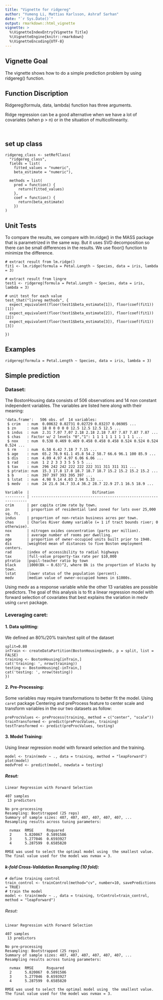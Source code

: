 ```yaml
---
title: "Vignette for ridgereg"
author: "Yumeng Li, Mattias Karlsson, Ashraf Sarhan"
date: "`r Sys.Date()`"
output: rmarkdown::html_vignette
vignette: >
  %\VignetteIndexEntry{Vignette Title}
  %\VignetteEngine{knitr::rmarkdown}
  %\VignetteEncoding{UTF-8}
---
```


## Vignette Goal
The vignette shows how to do a simple prediction problem by using 
ridgereg() function.

## Function Discription
Ridgereg(formula, data, lambda) function has three arguments.

Ridge regression can be a good alternative when we have a lot of covariates (when p > n) or in the situation of multicollinearity.

```


```


## set up class
```
ridgereg_class <- setRefClass(
  "ridgereg_class",
  fields = list(
    fitted_values = "numeric",
    beta_estimate = "numeric"),
 
  methods = list(
    pred = function() {
      return(fitted_values)
    },
    coef = function() {
      return(beta_estimate) 
    })
)
```

## Unit Tests

To compare the results, we compare with lm.ridge() in the MASS package that is parametrized in the same way. But it uses SVD decomposition so there can be small differences in the results. We use floor() function to minimize the difference.

```
# extract result from lm.ridge()
fit1 <- lm.ridge(formula = Petal.Length ~ Species, data = iris, lambda = 3)

# extract result from lingre
test1 <- ridgereg(formula = Petal.Length ~ Species, data = iris, lambda = 3)

# unit test for each value
test_that("linreg methods", {
  expect_equivalent(floor(test1$beta_estimate[1]), floor(coef(fit1))[1])
  expect_equivalent(floor(test1$beta_estimate[2]), floor(coef(fit1))[2])
  expect_equivalent(floor(test1$beta_estimate[3]), floor(coef(fit1))[3])
 
})
```

## Examples

```
ridgereg(formula = Petal.Length ~ Species, data = iris, lambda = 3)
```

## Simple prediction

### Dataset:
The BostonHousing data consists of 506 observations and 14 non constant independent variables. The variables are listed here along with their meaning:

```
'data.frame':	506 obs. of  14 variables:
 $ crim   : num  0.00632 0.02731 0.02729 0.03237 0.06905 ...
 $ zn     : num  18 0 0 0 0 0 12.5 12.5 12.5 12.5 ...
 $ indus  : num  2.31 7.07 7.07 2.18 2.18 2.18 7.87 7.87 7.87 7.87 ...
 $ chas   : Factor w/ 2 levels "0","1": 1 1 1 1 1 1 1 1 1 1 ...
 $ nox    : num  0.538 0.469 0.469 0.458 0.458 0.458 0.524 0.524 0.524 0.524 ...
 $ rm     : num  6.58 6.42 7.18 7 7.15 ...
 $ age    : num  65.2 78.9 61.1 45.8 54.2 58.7 66.6 96.1 100 85.9 ...
 $ dis    : num  4.09 4.97 4.97 6.06 6.06 ...
 $ rad    : num  1 2 2 3 3 3 5 5 5 5 ...
 $ tax    : num  296 242 242 222 222 222 311 311 311 311 ...
 $ ptratio: num  15.3 17.8 17.8 18.7 18.7 18.7 15.2 15.2 15.2 15.2 ...
 $ b      : num  397 397 393 395 397 ...
 $ lstat  : num  4.98 9.14 4.03 2.94 5.33 ...
 $ medv   : num  24 21.6 34.7 33.4 36.2 28.7 22.9 27.1 16.5 18.9 ...

Variable  |                             Difination 
--------- | --------------------------------------------------------------------
crim      | per capita crime rate by town.
zn        | proportion of residential land zoned for lots over 25,000 sq. ft.
indus     | proportion of non-retain business acres per town.
chas      | Charles River dummy variable (= 1 if tract bounds river; 0 otherwise).
nox       | nitrogen oxides concentration (parts per million).
rm        | average number of rooms per dwelling.
age       | proportion of owner-occupied units built prior to 1940.
dis       |weighted mean of distances to five Boston employment centers.
rad       |index of accessibility to radial highways
tax       |full-value property-tax rate per $10,000
ptratio   |pupil-teacher ratio by town
black     |1000(Bk – 0.63)^2, where Bk is the proportion of blacks by town.
lstat     |lower status of the population (percent).
medv      |median value of owner-occupied homes in $1000s.      
```
Using medv as a response variable while the other 13 variables are possible predictors. The goal of this analysis is to fit a linear regression model with forward selection of covariates that best explains the variation in medv using `caret` package. 
    
### Leveraging caret:

#### 1. Data splitting:

We defined an 80%/20% train/test split of the dataset

```
split=0.80
inTrain <- createDataPartition(BostonHousing$medv, p = split, list = FALSE)
training <- BostonHousing[inTrain,]
cat('training: ', nrow(training))
testing <- BostonHousing[-inTrain,]
cat('testing: ', nrow(testing))
})
```
#### 2. Pre-Processing:

Some variables may require transformations to better fit the model. Using `caret` package Centering and preProcess feature to center scale and transform variables in the our two datasets as follow:

```
preProcValues <- preProcess(training, method = c("center", "scale"))
trainTransformed <- predict(preProcValues, training)
testTransformed <- predict(preProcValues, testing)
```

#### 3. Model Training:
Using linear regression model with forward selection and the training.

```
model <- train(medv ~ ., data = training, method = "leapForward")
plot(model)
medvPred <- predict(model, newdata = testing)

```
##### Resut:

```
Linear Regression with Forward Selection 

407 samples
 13 predictors

No pre-processing
Resampling: Bootstrapped (25 reps) 
Summary of sample sizes: 407, 407, 407, 407, 407, 407, ... 
Resampling results across tuning parameters:

  nvmax  RMSE      Rsquared 
  2      5.820067  0.5891586
  3      5.277046  0.6593927
  4      5.287599  0.6585820

RMSE was used to select the optimal model using  the smallest value.
The final value used for the model was nvmax = 3. 

```

##### k-fold Cross-Validation Resampling (10 fold):

```
# define training control
train_control <- trainControl(method="cv", number=10, savePredictions = TRUE)
# train the model
model <- train(medv ~ ., data = training, trControl=train_control, method = "leapForward")
```
###### Resut:

```
Linear Regression with Forward Selection 

407 samples
 13 predictors

No pre-processing
Resampling: Bootstrapped (25 reps) 
Summary of sample sizes: 407, 407, 407, 407, 407, 407, ... 
Resampling results across tuning parameters:

  nvmax  RMSE      Rsquared 
  2      5.820067  0.5891586
  3      5.277046  0.6593927
  4      5.287599  0.6585820

RMSE was used to select the optimal model using  the smallest value.
The final value used for the model was nvmax = 3. 
```
